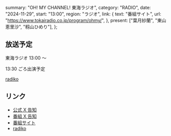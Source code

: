   summary: "OH! MY CHANNEL! 東海ラジオ",
  category: "RADIO",
  date: "2024-11-29",
  start: "13:00",
  region: "ラジオ",
  link: {
    text: "番組サイト",
    url: "https://www.tokairadio.co.jp/program/ohmy/",
  },
  present: ["葉月紗蘭", "東山恵里沙", "籾山ひめり"],
};

## 放送予定

東海ラジオ 13:00 〜

13:30 ごろ出演予定

[radiko](http://radiko.jp/#TOKAIRADIO)

## リンク

- [公式 X 告知](https://x.com/takanenofficial/status/1860508637166469613)
- [番組 X 告知](https://x.com/ohmy1332/status/1860498680262148133)
- [番組サイト](https://www.tokairadio.co.jp/program/ohmy/)
- [radiko](http://radiko.jp/#TOKAIRADIO)
